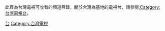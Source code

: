 {{Catnav|頁面分類|總類|各種主題的頁面分類|按國家分類|各國電視台}}
{{Catnav|頁面分類|社会|文化|各國文化|各國電視|台灣電視}}
{{Catnav|頁面分類|社会|媒体|电视台|電視頻道}}
{{Catnav|頁面分類|休閒|娱乐|电视|各國電視|台灣電視}}

此頁為台灣電視可收看的頻道目錄。關於台灣為基地的電視台，請參閱[[:Category:台灣電視台|:Category:台灣電視台]]。
{{台灣電視頻道}}

[[Category:各国电视频道|台]]
[[Category:台灣電視|Category:台灣電視]]